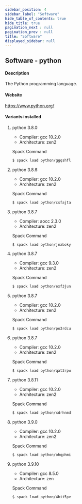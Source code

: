 ```yaml
---
sidebar_position: 4
sidebar_label: "Software"
hide_table_of_contents: true
hide_title: true
pagination_next : null
pagination_prev : null
title: "Software"
displayed_sidebar: null
---
```


## Software - python


#### Description
The Python programming language.

#### Website
https://www.python.org/

#### Variants installed

1. python 3.8.0

    - Compiler: gcc 10.2.0
    - Architecture: zen2

    Spack Command
    ```bash
    $ spack load python/ggqshfl
    ```

2. python 3.8.6

    - Compiler: gcc 10.2.0
    - Architecture: zen2

    Spack Command
    ```bash
    $ spack load python/csfajta
    ```

3. python 3.8.7

    - Compiler: aocc 2.3.0
    - Architecture: zen2

    Spack Command
    ```bash
    $ spack load python/jnaboky
    ```

4. python 3.8.7

    - Compiler: gcc 9.3.0
    - Architecture: zen2

    Spack Command
    ```bash
    $ spack load python/exf3jun
    ```

5. python 3.8.7

    - Compiler: gcc 10.2.0
    - Architecture: zen2

    Spack Command
    ```bash
    $ spack load python/po3rdcu
    ```

6. python 3.8.7

    - Compiler: gcc 10.2.0
    - Architecture: zen2

    Spack Command
    ```bash
    $ spack load python/qat3rpw
    ```

7. python 3.8.11

    - Compiler: gcc 10.2.0
    - Architecture: zen2

    Spack Command
    ```bash
    $ spack load python/xdrhnmd
    ```

8. python 3.9.0

    - Compiler: gcc 10.2.0
    - Architecture: zen2

    Spack Command
    ```bash
    $ spack load python/ohqphmi
    ```

9. python 3.9.10

    - Compiler: gcc 8.5.0
    - Architecture: zen

    Spack Command
    ```bash
    $ spack load python/4bii5pe
    ```
